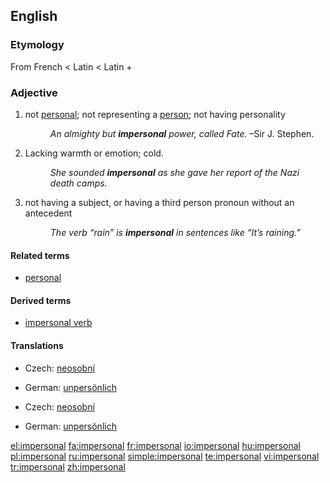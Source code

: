 ==English==

===Etymology===
From French {{term|impersonnel}} < Latin {{term|impersonalis}} < Latin {{term|im-||not}} + {{term|personalis||personal}}

===Adjective===
{{en-adj}}

# not [[personal]]; not representing a [[person]]; not having personality
#: ''An almighty but '''impersonal''' power, called Fate.'' &ndash;Sir J. Stephen.
# Lacking warmth or emotion; cold.
#: ''She sounded '''impersonal''' as she gave her report of the Nazi death camps.''
# {{grammar|of a verb or other word}} not having a subject, or having a third person pronoun without an antecedent
#: ''The verb “rain” is '''impersonal''' in sentences like “It’s raining.”''

====Related terms====
* [[personal]]

====Derived terms====
* [[impersonal verb]]

====Translations====
{{trans-top|not representing a person}}
* Czech: [[neosobní]] {{m}}
{{trans-mid}}
* German: [[unpersönlich]]
{{trans-bottom}}

{{trans-top|lacking warmth or emotion}}
* Czech: [[neosobní]] {{m}}
{{trans-mid}}
* German: [[unpersönlich]]
{{trans-bottom}}

[[el:impersonal]]
[[fa:impersonal]]
[[fr:impersonal]]
[[io:impersonal]]
[[hu:impersonal]]
[[pl:impersonal]]
[[ru:impersonal]]
[[simple:impersonal]]
[[te:impersonal]]
[[vi:impersonal]]
[[tr:impersonal]]
[[zh:impersonal]]